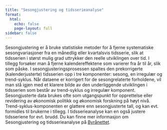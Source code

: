 ```yaml
---
title: "Sesongjustering og tidsserieanalyse"
format: 
  html:
    echo: false
    page-layout: full
sidebar: false
---
```


Sesongjustering er å bruke statistiske metoder for å fjerne systematiske sesongvariasjoner fra en månedlig eller kvartalsvis tidsserie, slik at tidsserien i størst mulig grad uttrykker den reelle utviklingen over tid. I tillegg forsøker man å fjerne kalendereffektene som varierer fra år til år, slik som påske. I sesongjusteringsprosessen spaltes den prekorrigerte (kalenderjusterte) tidsserien opp i tre komponenter: sesong, en irregulær og trend-syklus. Når dataene er korrigert for de sesongrelaterte forholdene, vil man stå igjen med et klarere bilde av den underliggende utviklingen i tidsserien som består av trend-syklus og irregulær komponent. Sesongjusterte data brukes ofte som utgangspunkt for opprettelse eller revidering av økonomisk politikk og økonomisk forskning på høyt nivå. Trend-syklus-komponenten er glattere enn sesongjusterte tall, og kan evt. formidles til brukerne i tillegg. I tidsserieanalyse kan en også justere tidsseriene for evt. brudd. Du kan finne mer informasjon om Sesongjustering og tidsserieanalyse på [Byrånettet](https://ssbno.sharepoint.com/sites/Metodikkistatistikkproduksjonen/SitePages/Sesongjustering.aspx).
